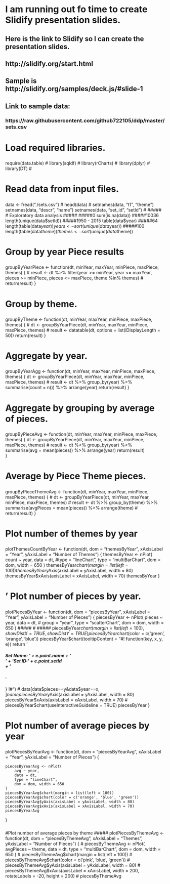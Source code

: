 # I am running out fo time to create Slidify presentation slides.


## Here is the link to Slidify so I can create the presentation slides.
## http://slidify.org/start.html#

## Sample is http://slidify.org/samples/deck.js/#slide-1

## Link to sample data:
### https://raw.githubusercontent.com/github722105/ddp/master/sets.csv

#####
# Load required libraries.
#####
require(data.table)
# 
library(sqldf)
#
library(rCharts)
#
library(dplyr)
#
library(DT)
#

#####
# Read data from input files.
#####
data <- fread("./sets.csv")
#
head(data)
#
setnames(data, "t1", "theme")
setnames(data, "descr", "name")
setnames(data, "set_id", "setId")
# 
#####
# Exploratory data analysis
#####
#####0
sum(is.na(data)) 
#####10036
length(unique(data$setId)) 
#####1950 - 2015
table(data$year) 
#####64
length(table(data$year)) 
years <- sort(unique(data$year))
#####100
length(table(data$theme)) 
themes <- sort(unique(data$theme))



#####
# Group by year Piece results
#####
groupByYearPiece <- function(dt, minYear, maxYear, minPiece,
                             maxPiece, themes) {
    #
    result <- dt %>% filter(year >= minYear, year <= maxYear,
                            pieces >= minPiece, pieces <= maxPiece,
                            theme %in% themes) 
    #
    return(result)
}

#####
# Group by theme.
#####
groupByTheme <- function(dt, minYear, maxYear, 
                         minPiece, maxPiece, themes) {
    #
    dt <- groupByYearPiece(dt, minYear, maxYear, minPiece,
                           maxPiece, themes) 
    #
    result <- datatable(dt, options = list(iDisplayLength = 50))
    return(result)
}

#####
# Aggregate by year.
#####
groupByYearAgg <- function(dt, minYear, maxYear, minPiece,
                           maxPiece, themes) {
    dt <- groupByYearPiece(dt, minYear, maxYear, minPiece,
                      maxPiece, themes)
    #
    result <- dt %>% 
            group_by(year)  %>% 
            summarise(count = n()) %>%
            arrange(year)
    return(result)
}

#####
# Aggregate by grouping by average of  pieces.
#####
groupByPieceAvg <- function(dt,  minYear, maxYear, minPiece,
                            maxPiece, themes) {
    dt <- groupByYearPiece(dt, minYear, maxYear, minPiece,
                           maxPiece, themes)
    #
    result <- dt %>% 
            group_by(year) %>% 
            summarise(avg = mean(pieces)) %>%
            arrange(year)
    return(result)      
}

##### 
# Average by Piece Theme pieces.
#####
groupByPieceThemeAvg <- function(dt,  minYear, maxYear, minPiece,
                                 maxPiece, themes) {
    #
    dt <- groupByYearPiece(dt, minYear, maxYear, minPiece,
                           maxPiece, themes)
    #
    result <- dt %>% 
            group_by(theme) %>%
            summarise(avgPieces = mean(pieces)) %>%
            arrange(theme)
    #
    return(result)
}

#####
# Plot number of themes by year
#####
plotThemesCountByYear <- function(dt, dom = "themesByYear", 
                                  xAxisLabel = "Year",
                                  yAxisLabel = "Number of Themes") {
    themesByYear <- nPlot(
        count ~ year,
        data = dt,
        #type = "lineChart", 
        type = "multiBarChart",
        dom = dom, width = 650
    )
    themesByYear$chart(margin = list(left = 100))
    themesByYear$yAxis(axisLabel = yAxisLabel, width = 80)
    themesByYear$xAxis(axisLabel = xAxisLabel, width = 70)
    themesByYear
}

#####
# ' Plot number of pieces by year.
#####

plotPiecesByYear <- function(dt, dom = "piecesByYear", 
                             xAxisLabel = "Year", 
                             yAxisLabel = "Number of Pieces") {
    piecesByYear <- nPlot(
        pieces ~ year,
        data = dt,
        #         group = "year",
        type = "scatterChart",
        dom = dom, width = 650
    )
    #####
    #
    #####
    piecesByYear$chart(margin = list(left = 100), 
                       showDistX = TRUE,
                       showDistY = TRUE)
    piecesByYear$chart(color = c('green', 'orange', 'blue'))
    piecesByYear$chart(tooltipContent = "#! function(key, x, y, e){ 
  return '<h5><b>Set Name</b>: ' + e.point.name + '<br>'
    + '<b>Set ID</b>: ' + e.point.setId  
    + '</h5>'
    
} !#") # data[data$pieces==y&data$year==x, ]$name
    piecesByYear$yAxis(axisLabel = yAxisLabel, width = 80)
    piecesByYear$xAxis(axisLabel = xAxisLabel, width = 70)
    #     piecesByYear$chart(useInteractiveGuideline = TRUE)
    piecesByYear
}

#####
# Plot number of average pieces by year
#####
plotPiecesByYearAvg <- function(dt, dom = "piecesByYearAvg", 
                             xAxisLabel = "Year",
                             yAxisLabel = "Number of Pieces") {

    piecesByYearAvg <- nPlot(
        avg ~ year,
        data = dt,
        type = "lineChart",
        dom = dom, width = 650
    )
    piecesByYearAvg$chart(margin = list(left = 100))
    piecesByYearAvg$chart(color = c('orange', 'blue', 'green'))
    piecesByYearAvg$yAxis(axisLabel = yAxisLabel, width = 80)
    piecesByYearAvg$xAxis(axisLabel = xAxisLabel, width = 70)
    piecesByYearAvg
    
}

##### 
#Plot number of average pieces by theme
#####
plotPiecesByThemeAvg <- function(dt, dom = "piecesByThemeAvg", 
                                 xAxisLabel = "Themes", 
                                 yAxisLabel = "Number of Pieces") {
    #
    piecesByThemeAvg <- nPlot(
        avgPieces ~ theme,
        data = dt,
        type = "multiBarChart",
        dom = dom, width = 650
    )
    #
    piecesByThemeAvg$chart(margin = list(left = 100))
    #
    piecesByThemeAvg$chart(color = c('pink', 'blue', 'green'))
    #
    piecesByThemeAvg$yAxis(axisLabel = yAxisLabel, width = 80)
    #
    piecesByThemeAvg$xAxis(axisLabel = xAxisLabel, width = 200,
                           rotateLabels = -20, height = 200)
    #
    piecesByThemeAvg
